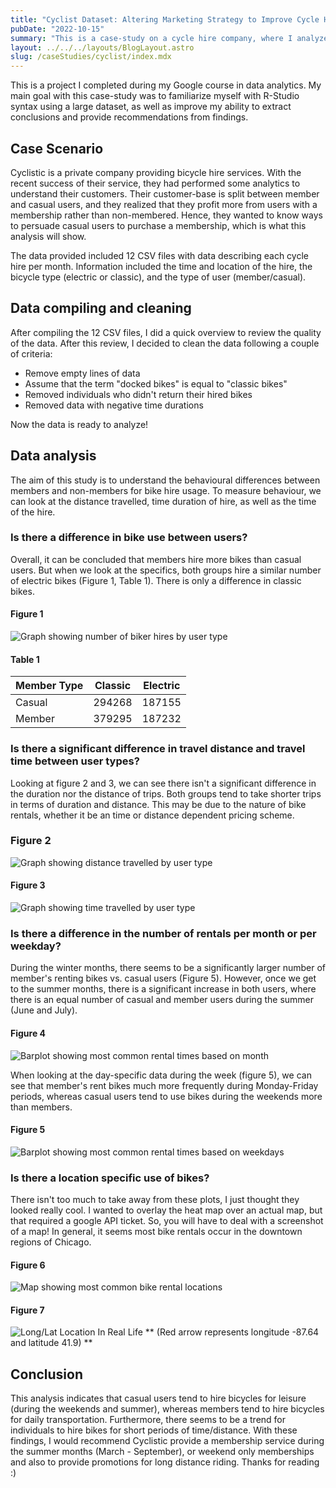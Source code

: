 ```yaml
---
title: "Cyclist Dataset: Altering Marketing Strategy to Improve Cycle Hire Revenue"
pubDate: "2022-10-15"
summary: "This is a case-study on a cycle hire company, where I analyze recent hire data to recommend methods to improve revenue. "
layout: ../../../layouts/BlogLayout.astro
slug: /caseStudies/cyclist/index.mdx
---
```

This is a project I completed during my Google course in data analytics. My main goal with this case-study was to familiarize myself with R-Studio syntax using a large dataset, as well as improve my ability to extract conclusions and provide recommendations from findings.

## Case Scenario

Cyclistic is a private company providing bicycle hire services. With the recent success of their service, they had performed some analytics to understand their customers. Their customer-base is split between member and casual users, and they realized that they profit more from users with a membership rather than non-membered. Hence, they wanted to know ways to persuade casual users to purchase a membership, which is what this analysis will show.

The data provided included 12 CSV files with data describing each cycle hire per month. Information included the time and location of the hire, the bicycle type (electric or classic), and the type of user (member/casual).

## Data compiling and cleaning

After compiling the 12 CSV files, I did a quick overview to review the quality of the data. After this review, I decided to clean the data following a couple of criteria:

- Remove empty lines of data
- Assume that the term "docked bikes" is equal to "classic bikes"
- Removed individuals who didn't return their hired bikes
- Removed data with negative time durations

Now the data is ready to analyze!

## Data analysis

The aim of this study is to understand the behavioural differences between members and non-members for bike hire usage. To measure behaviour, we can look at the distance travelled, time duration of hire, as well as the time of the hire.

### Is there a difference in bike use between users?

Overall, it can be concluded that members hire more bikes than casual users. But when we look at the specifics, both groups hire a similar number of electric bikes (Figure 1, Table 1). There is only a difference in classic bikes.

#### Figure 1

![Graph showing number of biker hires by user type](/images/Cyclist/RideableByUserType.png)

#### Table 1

| Member Type | Classic | Electric |
| ----------- | ------- | -------- |
| Casual      | 294268  | 187155   |
| Member      | 379295  | 187232   |

### Is there a significant difference in travel distance and travel time between user types?

Looking at figure 2 and 3, we can see there isn't a significant difference in the duration nor the distance of trips. Both groups tend to take shorter trips in terms of duration and distance. This may be due to the nature of bike rentals, whether it be an time or distance dependent pricing scheme.

### Figure 2

![Graph showing distance travelled by user type](/images/Cyclist/DistanceByUserType.png)

#### Figure 3

![Graph showing time travelled by user type](/images/Cyclist/DurationByUserType.png)

### Is there a difference in the number of rentals per month or per weekday?

During the winter months, there seems to be a significantly larger number of member's renting bikes vs. casual users (Figure 5). However, once we get to the summer months, there is a significant increase in both users, where there is an equal number of casual and member users during the summer (June and July).

#### Figure 4

![Barplot showing most common rental times based on month](/images/Cyclist/MonthByUserType.png)

When looking at the day-specific data during the week (figure 5), we can see that member's rent bikes much more frequently during Monday-Friday periods, whereas casual users tend to use bikes during the weekends more than members.

#### Figure 5

![Barplot showing most common rental times based on weekdays](/images/Cyclist/WeekdayByUserType.png)

### Is there a location specific use of bikes?

There isn't too much to take away from these plots, I just thought they looked really cool. I wanted to overlay the heat map over an actual map, but that required a google API ticket. So, you will have to deal with a screenshot of a map! In general, it seems most bike rentals occur in the downtown regions of Chicago.

#### Figure 6

![Map showing most common bike rental locations](/images/Cyclist/UsesByLocation.png)

#### Figure 7

![Long/Lat Location In Real Life](/images/Cyclist/CyclistLocation.png)
** (Red arrow represents longitude -87.64 and latitude 41.9) **

## Conclusion

This analysis indicates that casual users tend to hire bicycles for leisure (during the weekends and summer), whereas members tend to hire bicycles for daily transportation. Furthermore, there seems to be a trend for individuals to hire bikes for short periods of time/distance. With these findings, I would recommend Cyclistic provide a membership service during the summer months (March - September), or weekend only memberships and also to provide promotions for long distance riding. Thanks for reading :)

